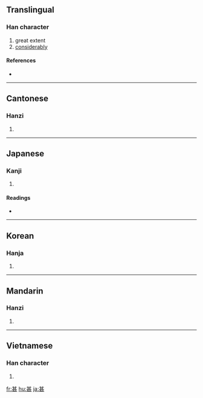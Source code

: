 {{also|什}}
==Translingual==

===Han character===
{{Han char|rn=99|rad=甘|as=04|sn=9|four=4471<sub>1</sub>|canj=廿一一女 (TMMV)}}

# great extent
# [[considerably]]

====References====
* {{Han ref|kx=0754.060|dkj=21648|dj=1161.030|hdz=10025.050|uh=751A|ud=29978|bh=ACC6|bd=44230}}

----

==Cantonese==

===Hanzi===
{{yue-hanzi|jyut=|y=[[sam6]]}}

# {{defn|Cantonese|sort=甘04}}

----

==Japanese==

===Kanji===
{{ja-kanji|grade=c|rs=甘04}}

# {{defn|Japanese}}

====Readings====
* {{ja-readings|on=[[しん]] (shin), [[じん]] (jin)|kun=[[はなはだ]] (hanahada), [[なに]] (nani)|nanori=}}

----

==Korean==

===Hanja===
{{ko-hanja|hangeul=심|eumhun=|rv=sim|mr=sim|y=sim}}

# {{defn|Korean|sort=甘04}}

----

==Mandarin==

===Hanzi===
{{cmn-hanzi|pin=[[shén]] ([[shen2]])|wg=shen<sup>2</sup>}}

# {{defn|Mandarin|sort=甘04}}

----

==Vietnamese==

===Han character===
{{vi-hantu|[[thậm]], [[rậm]]|rs=甘04}}

# {{defn|Vietnamese|sort=甘04}}

[[fr:甚]]
[[hu:甚]]
[[ja:甚]]